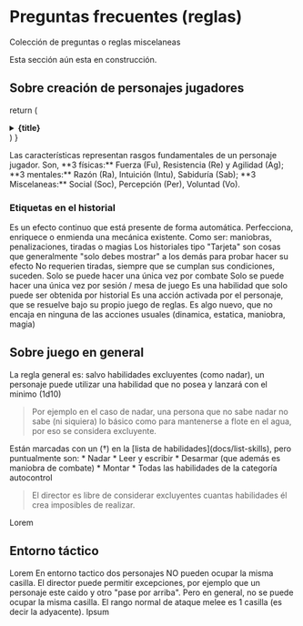 
# Preguntas frecuentes (reglas)

Colección de preguntas o reglas miscelaneas

<Callout type="warning">
  Esta sección aún esta en construcción.
</Callout>

## Sobre creación de personajes jugadores

  return (
    <details
      className="last-of-type:mb-0 rounded-lg bg-neutral-50 dark:bg-neutral-800 p-2 mt-4"
    >
      <summary>
        <strong className="text-lg">{title}</strong>
      </summary>
      <div className="nx-p-2">{children}</div>
    </details>
  )
}

<QABox title="Cuáles son las características?">
  Las características representan rasgos fundamentales de un personaje jugador.
  Son, **3 físicas:** Fuerza (Fu), Resistencia (Re) y Agilidad (Ag); **3 mentales:** Razón (Ra), Intuición (Intu),
  Sabiduría (Sab); **3 Miscelaneas:** Social (Soc), Percepción (Per), Voluntad (Vo).
</QABox>

### Etiquetas en el historial

<QABox title="Que significa la etiqueta 'Pasivo'?">
  Es un efecto continuo que está presente de forma automática.
</QABox>

<QABox title="Que significa la etiqueta 'Mejora'?">
  Perfecciona, enriquece o enmienda una mecánica existente. Como ser: maniobras, penalizaciones, tiradas o magias
</QABox>

<QABox title="Que significa la etiqueta 'Tarjeta'?">
  Los historiales tipo "Tarjeta" son cosas que generalmente "solo debes mostrar" a los demás para probar hacer su efecto
  No requerien tiradas, siempre que se cumplan sus condiciones, suceden.
</QABox>

<QABox title="Que significa la etiqueta 'Extenuante'?">
  Solo se puede hacer una única vez por combate
</QABox>

<QABox title="Que significa la etiqueta 'Extraordinario'?">
  Solo se puede hacer una única vez por sesión / mesa de juego
</QABox>

<QABox title="Que significa la etiqueta 'Habilidad-única'?">
 Es una habilidad que solo puede ser obtenida por historial
</QABox>

<QABox title="Que significa la etiqueta 'acción especial'?">
 Es una acción activada por el personaje, que se resuelve bajo su propio juego de reglas. Es algo nuevo, que no encaja en ninguna de las acciones usuales (dinamica, estatica, maniobra, magia)
</QABox>


## Sobre juego en general

<QABox title="Puedo usar una habilidad que no tengo?">
  La regla general es: salvo habilidades excluyentes (como nadar), un personaje
  puede utilizar una habilidad que no posea y lanzará con el minimo (1d10)

  > Por ejemplo en el caso de nadar, una persona que no sabe nadar no sabe 
  > (ni siquiera) lo básico como para mantenerse a flote en el agua, por eso se
  > considera excluyente.
</QABox>

<QABox title="Que habilidades son excluyentes?">
  Están marcadas con un (†) en la [lista de habilidades](docs/list-skills), pero 
  puntualmente son:
  * Nadar
  * Leer y escribir
  * Desarmar (que además es maniobra de combate) 
  * Montar 
  * Todas las habilidades de la categoría autocontrol 
  
  > El director es libre de considerar excluyentes cuantas habilidades él crea 
  > imposibles de realizar.
</QABox>

<QABox title="Lorem ipsum, Cuando se puede subir un skillcheck?">
  Lorem
</QABox>


## Entorno táctico

<QABox title="Lorem Desplazamiento normal">
  Lorem
</QABox>

<QABox title="Pueden dos personajes ocupar la misma casilla?">
  En entorno tactico dos personajes NO pueden ocupar la misma casilla.
  El director puede permitir excepciones, por ejemplo que un personaje este caido 
  y otro "pase por arriba". Pero en general, no se puede ocupar la misma casilla.
</QABox>

<QABox title="Cual es el rango/alcance de un ataque melee?">
  El rango normal de ataque melee es 1 casilla (es decir la adyacente).
</QABox>

<QABox title="Lorem Direccionalidad">
  Ipsum
</QABox>

